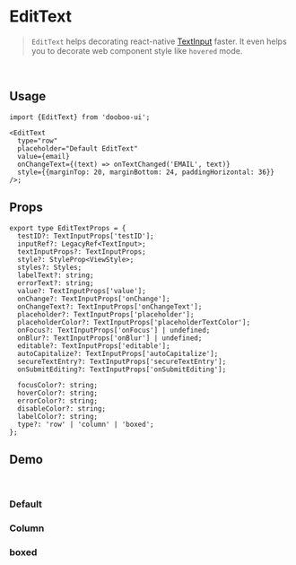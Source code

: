 
<Meta title="Components/EditText" />

# EditText

> `EditText` helps decorating react-native [TextInput](https://reactnative.dev/docs/textinput) faster. It even helps you to decorate web component style like `hovered` mode.

<br />

## Usage

```tsx
import {EditText} from 'dooboo-ui';

<EditText
  type="row"
  placeholder="Default EditText"
  value={email}
  onChangeText={(text) => onTextChanged('EMAIL', text)}
  style={{marginTop: 20, marginBottom: 24, paddingHorizontal: 36}}
/>;
```

## Props

```tsx
export type EditTextProps = {
  testID?: TextInputProps['testID'];
  inputRef?: LegacyRef<TextInput>;
  textInputProps?: TextInputProps;
  style?: StyleProp<ViewStyle>;
  styles?: Styles;
  labelText?: string;
  errorText?: string;
  value?: TextInputProps['value'];
  onChange?: TextInputProps['onChange'];
  onChangeText?: TextInputProps['onChangeText'];
  placeholder?: TextInputProps['placeholder'];
  placeholderColor?: TextInputProps['placeholderTextColor'];
  onFocus?: TextInputProps['onFocus'] | undefined;
  onBlur?: TextInputProps['onBlur'] | undefined;
  editable?: TextInputProps['editable'];
  autoCapitalize?: TextInputProps['autoCapitalize'];
  secureTextEntry?: TextInputProps['secureTextEntry'];
  onSubmitEditing?: TextInputProps['onSubmitEditing'];

  focusColor?: string;
  hoverColor?: string;
  errorColor?: string;
  disableColor?: string;
  labelColor?: string;
  type?: 'row' | 'column' | 'boxed';
};
```

## Demo

<br />

### Default

<p>
  <Default type="row" placeholder="Default EditText" labelText="Label" />
</p>

### Column

<p>
  <Default type="column" placeholder="Default EditText" labelText="Label" />
</p>

### boxed

<p>
  <Default type="boxed" placeholder="Write a message"/>
</p>
